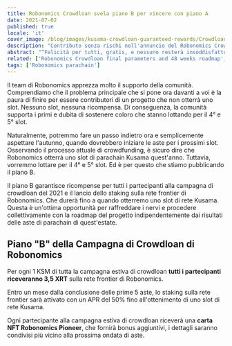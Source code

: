```yaml
---
title: Robonomics Crowdloan svela piano B per vincere con piano A
date: 2021-07-02
published: true
locale: 'it'
cover_image: /blog/images/kusama-crowdloan-guaranteed-rewards/Crowdloan_plan_A_B_blog.jpg
description: "Contributo senza rischi nell'annuncio del Robonomics Crowdloan. Ogni partecipante alla campagna estiva di crowdloan riceverà 3,5 XRT e una carta NFT Robonomics Pioneer."
abstract: "“Felicità per tutti, gratis, e nessuno resterà insoddisfatto!” </br> Picnic lungo la strada, Arkady e Boris Strugatsky"
related: ['Robonomics Crowdloan final parameters and 48 weeks roadmap', 'Letter from Robonomics co-founder']
tags: ['Robonomics parachain']
---
```


Il team di Robonomics apprezza molto il supporto della comunità. Comprendiamo che il problema principale che si pone ora davanti a voi è la paura di finire per essere contributori di un progetto che non otterrà uno slot. Nessuno slot, nessuna ricompensa. Di conseguenza, la comunità supporta i primi e dubita di sostenere coloro che stanno lottando per il 4° e 5° slot.

Naturalmente, potremmo fare un passo indietro ora e semplicemente aspettare l'autunno, quando dovrebbero iniziare le aste per i prossimi slot. Osservando il processo attuale di crowdfunding, è sicuro dire che Robonomics otterrà uno slot di parachain Kusama quest'anno. Tuttavia, vorremmo lottare per il 4° e 5° slot. Ed è per questo che stiamo pubblicando il piano B.

Il piano B garantisce ricompense per tutti i partecipanti alla campagna di crowdloan del 2021 e il lancio dello staking sulla rete frontier di Robonomics. Che durerà fino a quando otterremo uno slot di rete Kusama. Questa è un'ottima opportunità per raffreddare i nervi e procedere collettivamente con la roadmap del progetto indipendentemente dai risultati delle aste di parachain di quest'estate.

## Piano "B" della Campagna di Crowdloan di Robonomics

<TextCard>

Per ogni 1 KSM di tutta la campagna estiva di crowdloan **tutti i partecipanti riceveranno 3,5 XRT** sulla rete frontier di Robonomics.

</TextCard>

<TextCard>

Entro un mese dalla conclusione delle prime 5 aste, lo staking sulla rete frontier sarà attivato con un APR del 50% fino all'ottenimento di uno slot di rete Kusama.

</TextCard>

<TextCard>

Ogni partecipante alla campagna estiva di crowdloan riceverà una **carta NFT Robonomics Pioneer**, che fornirà bonus aggiuntivi, i dettagli saranno condivisi più vicino alla prossima ondata di aste.

</TextCard>